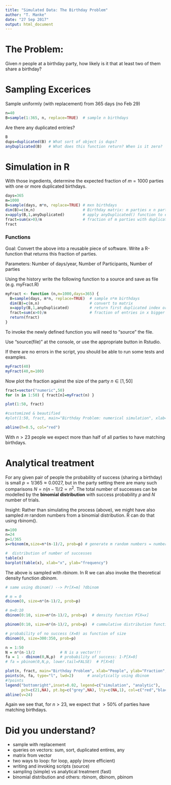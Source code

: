 ```yaml
---
title: "Simulated Data: The Birthday Problem"
author: "T. Manke"
date: "27 Sep 2017"
output: html_document
---
```


# The Problem:
Given $n$ people at a birthday party, how likely is it that at least two of them share a birthday?

# Sampling Excerices
Sample uniformly (with replacement) from 365 days (no Feb 29)

```r
n=40
B=sample(1:365, n, replace=TRUE)  # sample n birthdays
```

Are there any duplicated entries?
```r
B
dups=duplicated(B) # What sort of object is dups?
anyDuplicated(B)   # What does this function return? When is it zero?
```

# Simulation in R
With those ingedients, determine the expected fraction of $m=1000$ parties with one or more duplicated birthdays.
```r
days=365
m=1000
B=sample(days, m*n, replace=TRUE) # mxn birthdays
dim(B)=c(m,n)                     # Birthday matrix: m parties x n participants
x=apply(B,1,anyDuplicated)        # apply anyDuplicated() function to each row (1) of B
fract=sum(x>0)/m                  # fraction of m parties with duplicates 
fract
```

### Functions
Goal: Convert the above into a reusable piece of software. Write a R-function that returns this fraction of parties.

Parameters: Number of days/year, Number of Participants, Number of parties

Using the history write the following function to a source and save as file (e.g. myFract.R)
```r
myFract <- function (n,m=1000,days=365) {
  B=sample(days, m*n, replace=TRUE)  # sample n*m birthdays
  dim(B)=c(m,n)                      # convert to matrix
  x=apply(B,1,anyDuplicated)         # return first duplicated index or zero if none
  fract=sum(x>0)/m                   # fraction of entries in x bigger than zeros
  return(fract)
}
```

To invoke the newly defined function you will need to "source" the file.

Use "source(file)" at the console, or use the appropriate button in Rstudio.

If there are no errors in the script, you should be able to run some tests and examples.

```r
myFract(40)
myFract(40,m=100)
```


Now plot the fraction against the size of the party $n \in [1,50]$
```r
fract=vector("numeric",50)
for (n in 1:50) { fract[n]=myFract(n) }

plot(1:50, fract)

#customized & beautified
#plot(1:50, fract, main="Birthday Problem: numerical simulation", xlab="People", ylab="Fraction", type="o", col="red", pch=21, bg="grey",lwd=2)

abline(h=0.5, col="red")
```

With $n>23$ people we expect more than half of all parties to have matching birthdays.

# Analytical treatment
For any given pair of people the probability of success (sharing a birthday) is small $p=1/365 \approx 0.0027$, but in the party setting 
there are many such comparisons $N=n(n-1)/2 \propto n^2$. The total number of successes can be modelled by the **binomial distribution** with success probability $p$ and $N$ number of trials.

Insight: Rather than simulating the process (above), we might have also sampled $m$ random numbers from a binomial distribution. R can do that using rbinom().
```r
m=100
n=24
p=1/365
x=rbinom(m,size=n*(n-1)/2, prob=p) # generate m random numbers = number of successes

#  distribution of number of successes
table(x)
barplot(table(x), xlab="x", ylab="frequency") 
```

The above is sampled with *rbinom*.  In R we can also invoke the theoretical density function *dbinom*.
```r
# same using dbinom() --> Pr[X=m] ?dbinom

# m = 0
dbinom(0, size=n*(n-1)/2, prob=p)

# m=0:10
dbinom(0:10, size=n*(n-1)/2, prob=p)  # density function P[X=x]

pbinom(0:10, size=n*(n-1)/2, prob=p)  # cummulative distribution function Pr[X<=x]

# probability of no success (X=0) as function of size
dbinom(0, size=300:350, prob=p)

n = 1:50
N = n*(n-1)/2           # N is a vector!!!
fa = 1 - dbinom(0,N,p)  # probability of success: 1-P[X=0]
# fa = pbinom(0,N,p, lower.tail=FALSE)  # P[X>0]

plot(n, fract, main="Birthday Problem", xlab="People", ylab="Fraction", col="red", pch=21, bg="grey",lwd=2) # as before
points(n, fa, type="l", lwd=2)      # analytically using dbinom
#?points
legend("bottomright",inset=0.02, legend=c("simulation", "analytic"), 
       pch=c(21,NA), pt.bg=c("grey",NA), lty=c(NA,1), col=c("red","black"))
abline(v=24)
```

Again we see that, for $n>23$, we expect that $>50\%$ of parties have matching birthdays.


# Did you understand?
* sample with replacement
* queries on vectors: sum, sort, duplicated entires, any
* matrix from vector
* two ways to loop: for loop, apply (more efficient)
* writing and invoking scripts (source)
* sampling (simple) vs analytical treatment (fast)
* binomial distribution and others: rbinom, dbinom, pbinom